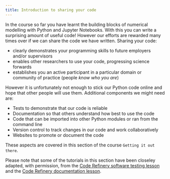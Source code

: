 ```yaml
---
title: Introduction to sharing your code
---
```


In the course so far you have learnt the building blocks of numerical modelling with Python and Jupyter Notebooks. With this you can write a surprising amount of useful code! However our efforts are rewarded many times over if we can share the code we have written. Sharing your code:

- clearly demonstrates your programming skills to future employers and/or supervisors
- enables other researchers to use your code, progressing science forwards
- establishes you an active participant in a particular domain or community of practice (people *know who you are*)

However it is unfortunately not enough to stick our Python code online and hope that other people will use them. Additional components we might need are:

- Tests to demonstrate that our code is reliable
- Documentation so that others understand how best to use the code
- Code that can be imported into other Python modules or ran from the command line
- Version control to track changes in our code and work collaboratively
- Websites to promote or document the code

These aspects are covered in this section of the course `Getting it out there`.

Please note that some of the tutorials in this section have been closeley adapted, with permission, from the [Code Refinery software testing lesson](https://coderefinery.github.io/testing/motivation/) and the [Code Refinery documentation lesson](https://coderefinery.github.io/documentation/).
